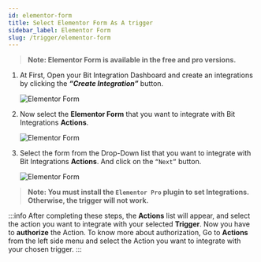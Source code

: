 ```yaml
---
id: elementor-form
title: Select Elementor Form As A trigger
sidebar_label: Elementor Form
slug: /trigger/elementor-form
---
```



> **Note: Elementor Form is available in the free and pro versions.**

1. At First, Open your Bit Integration Dashboard and create an integrations by clicking the **_“Create Integration”_** button.

   <Image src="trigger/_create-integrations" alt="Elementor Form" w="1020" h="350" />

2. Now select the **Elementor Form** that you want to integrate with Bit Integrations **Actions**.

   <Image src="trigger/elementor/_select-trigger" alt="Elementor Form" w="1020" h="350" />

3. Select the form from the Drop-Down list that you want to integrate with Bit Integrations **Actions**. And click on the `“Next”` button.

   <Image src="trigger/elementor/select-form-or-task-name" alt="Elementor Form" w="1020" h="350" />

> **Note: You must install the `Elementor Pro` plugin to set Integrations. Otherwise, the trigger will not work.**

:::info
  After completing these steps, the **Actions** list will appear, and select the action you want to integrate with your selected **Trigger**. Now you have to **authorize** the Action. To know more about authorization, Go to **Actions** from the left side menu and select the Action you want to integrate with your chosen trigger.
:::

<Feedback/>